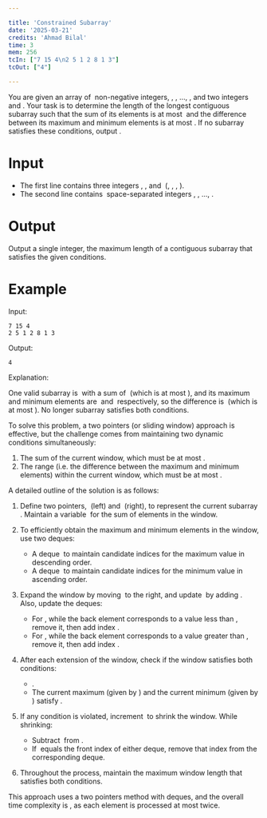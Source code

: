 ```yaml
---

title: 'Constrained Subarray'  
date: '2025-03-21'  
credits: 'Ahmad Bilal'  
time: 3  
mem: 256  
tcIn: ["7 15 4\n2 5 1 2 8 1 3"]  
tcOut: ["4"]

---
```


You are given an array of <Math inline>N</Math> non-negative integers, <Math inline>A[1]</Math>, <Math inline>A[2]</Math>, …, <Math inline>A[N]</Math>, and two integers <Math inline>S</Math> and <Math inline>D</Math>. Your task is to determine the length of the longest contiguous subarray such that the sum of its elements is at most <Math inline>S</Math> and the difference between its maximum and minimum elements is at most <Math inline>D</Math>. If no subarray satisfies these conditions, output <Math inline>0</Math>.

# Input

- The first line contains three integers <Math inline>N</Math>, <Math inline>S</Math>, and <Math inline>D</Math> (<Math inline>1 \leq N \leq 10^5</Math>, <Math inline>0 \leq A[i] \leq 10^9</Math>, <Math inline>0 \leq S \leq 10^{15}</Math>, <Math inline>0 \leq D \leq 10^9</Math>).
- The second line contains <Math inline>N</Math> space-separated integers <Math inline>A[1]</Math>, <Math inline>A[2]</Math>, …, <Math inline>A[N]</Math>.

# Output

Output a single integer, the maximum length of a contiguous subarray that satisfies the given conditions.

# Example

Input:  
```
7 15 4
2 5 1 2 8 1 3
```

Output:  
```
4
```

Explanation:

One valid subarray is <Math inline>[2,5,1,2]</Math> with a sum of <Math inline>10</Math> (which is at most <Math inline>15</Math>), and its maximum and minimum elements are <Math inline>5</Math> and <Math inline>1</Math> respectively, so the difference is <Math inline>4</Math> (which is at most <Math inline>4</Math>). No longer subarray satisfies both conditions.

<Solution>

To solve this problem, a two pointers (or sliding window) approach is effective, but the challenge comes from maintaining two dynamic conditions simultaneously:

1. The sum of the current window, which must be at most <Math inline>S</Math>.
2. The range (i.e. the difference between the maximum and minimum elements) within the current window, which must be at most <Math inline>D</Math>.

A detailed outline of the solution is as follows:

1. Define two pointers, <Math inline>l</Math> (left) and <Math inline>r</Math> (right), to represent the current subarray <Math inline>A[l \ldots r]</Math>. Maintain a variable <Math inline>current\_sum</Math> for the sum of elements in the window.

2. To efficiently obtain the maximum and minimum elements in the window, use two deques:
   - A deque <Math inline>maxDeque</Math> to maintain candidate indices for the maximum value in descending order.
   - A deque <Math inline>minDeque</Math> to maintain candidate indices for the minimum value in ascending order.

3. Expand the window by moving <Math inline>r</Math> to the right, and update <Math inline>current\_sum</Math> by adding <Math inline>A[r]</Math>. Also, update the deques:
   - For <Math inline>maxDeque</Math>, while the back element corresponds to a value less than <Math inline>A[r]</Math>, remove it, then add index <Math inline>r</Math>.
   - For <Math inline>minDeque</Math>, while the back element corresponds to a value greater than <Math inline>A[r]</Math>, remove it, then add index <Math inline>r</Math>.

4. After each extension of the window, check if the window satisfies both conditions:
   - <Math inline>current\_sum \leq S</Math>.
   - The current maximum (given by <Math inline>A[maxDeque.front()]</Math>) and the current minimum (given by <Math inline>A[minDeque.front()]</Math>) satisfy <Math inline>A[maxDeque.front()] - A[minDeque.front()] \leq D</Math>.

5. If any condition is violated, increment <Math inline>l</Math> to shrink the window. While shrinking:
   - Subtract <Math inline>A[l]</Math> from <Math inline>current\_sum</Math>.
   - If <Math inline>l</Math> equals the front index of either deque, remove that index from the corresponding deque.

6. Throughout the process, maintain the maximum window length that satisfies both conditions.

This approach uses a two pointers method with deques, and the overall time complexity is <Math inline>O(N)</Math>, as each element is processed at most twice.

</Solution>
